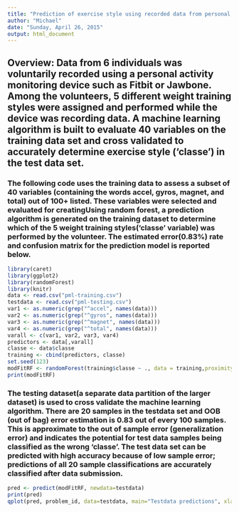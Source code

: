 ```yaml
---
title: "Prediction of exercise style using recorded data from personal activity monitoring devices"
author: "Michael"
date: "Sunday, April 26, 2015"
output: html_document
---
```


## Overview: Data from 6 individuals was voluntarily recorded using a personal activity monitoring device such as Fitbit or Jawbone.  Among the volunteers, 5 different weight training styles were assigned and performed while the device was recording data. A machine learning algorithm is built to evaluate 40 variables on the training data set and cross validated to accurately determine exercise style ('classe') in the test data set.  

### The following code uses the training data to assess a subset of 40 variables (containing the words accel, gyros, magnet, and total) out of 100+ listed.  These variables were selected and evaluated for creatingUsing random forest, a prediction algorithm is generated on the training dataset to determine which of the 5 weight training styles('classe' variable) was performed by the volunteer.  The estimated error(0.83%) rate and confusion matrix for the prediction model is reported below.  
```r
library(caret)
library(ggplot2)
library(randomForest)
library(knitr)
data <- read.csv("pml-training.csv")
testdata <- read.csv("pml-testing.csv")
var1 <- as.numeric(grep("^accel", names(data)))
var2 <- as.numeric(grep("^gyros", names(data)))
var3 <- as.numeric(grep("^magnet", names(data)))
var4 <- as.numeric(grep("^total", names(data)))
varall <- c(var1, var2, var3, var4)
predictors <- data[,varall]
classe <- data$classe
training <- cbind(predictors, classe)
set.seed(123)
modFitRF <- randomForest(training$classe ~ ., data = training,proximity = TRUE, mtry=2)
print(modFitRF)
```

### The testing dataset(a separate data partition of the larger dataset) is used to cross validate the machine learning algorithm.  There are 20 samples in the testdata set and OOB (out of bag) error estimation is 0.83 out of every 100 samples.  This is approximate to the out of sample error (generalization error) and indicates the potential for test data samples being classified as the wrong 'classe'.  The test data set can be predicted with high accuracy because of low sample error; predictions of all 20 sample classifications are accurately classified after data submission.  
```r
pred <- predict(modFitRF, newdata=testdata)
print(pred)
qplot(pred, problem_id, data=testdata, main="Testdata predictions", xlab="classe")
```


